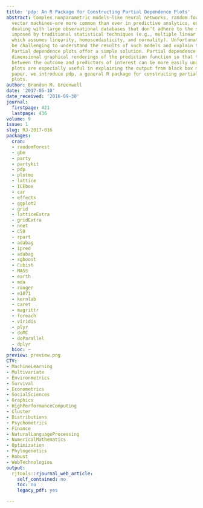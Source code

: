 ```yaml
---
title: 'pdp: An R Package for Constructing Partial Dependence Plots'
abstract: Complex nonparametric models—like neural networks, random forests, and support
  vector machines—are more common than ever in predictive analytics, especially when
  dealing with large observational databases that don’t adhere to the strict assumptions
  imposed by traditional statistical techniques (e.g., multiple linear regression
  which assumes linearity, homoscedasticity, and normality). Unfortunately, it can
  be challenging to understand the results of such models and explain them to management.
  Partial dependence plots offer a simple solution. Partial dependence plots are low
  dimensional graphical renderings of the prediction function so that the relationship
  between the outcome and predictors of interest can be more easily understood. These
  plots are especially useful in explaining the output from black box models. In this
  paper, we introduce pdp, a general R package for constructing partial dependence
  plots.
author: Brandon M. Greenwell
date: '2017-05-10'
date_received: '2016-09-30'
journal:
  firstpage: 421
  lastpage: 436
volume: 9
issue: 1
slug: RJ-2017-016
packages:
  cran:
  - randomForest
  - gbm
  - party
  - partykit
  - pdp
  - plotmo
  - lattice
  - ICEbox
  - car
  - effects
  - ggplot2
  - grid
  - latticeExtra
  - gridExtra
  - nnet
  - C50
  - rpart
  - adabag
  - ipred
  - adabag
  - xgboost
  - Cubist
  - MASS
  - earth
  - mda
  - ranger
  - e1071
  - kernlab
  - caret
  - magrittr
  - foreach
  - viridis
  - plyr
  - doMC
  - doParallel
  - dplyr
  bioc: ~
preview: preview.png
CTV:
- MachineLearning
- Multivariate
- Environmetrics
- Survival
- Econometrics
- SocialSciences
- Graphics
- HighPerformanceComputing
- Cluster
- Distributions
- Psychometrics
- Finance
- NaturalLanguageProcessing
- NumericalMathematics
- Optimization
- Phylogenetics
- Robust
- WebTechnologies
output:
  rjtools::rjournal_web_article:
    self_contained: no
    toc: no
    legacy_pdf: yes

---
```

